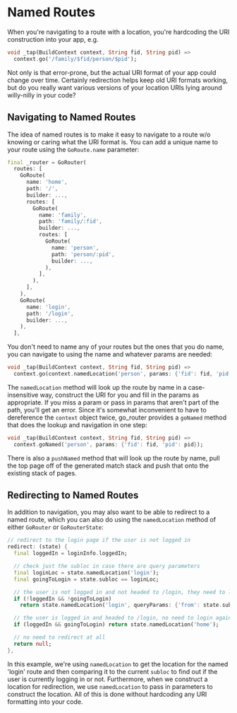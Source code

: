 # Named Routes

When you're navigating to a route with a location, you're hardcoding the URI
construction into your app, e.g.

```dart
void _tap(BuildContext context, String fid, String pid) =>
  context.go('/family/$fid/person/$pid');
```

Not only is that error-prone, but the actual URI format of your app could change
over time. Certainly redirection helps keep old URI formats working, but do you
really want various versions of your location URIs lying  around willy-nilly in
your code? 

## Navigating to Named Routes

The idea of named routes is to make it easy to navigate to a route w/o knowing
or caring what the URI format is. You can add a unique name to your route using
the `GoRoute.name` parameter:

```dart
final _router = GoRouter(
  routes: [
    GoRoute(
      name: 'home',
      path: '/',
      builder: ...,
      routes: [
        GoRoute(
          name: 'family',
          path: 'family/:fid',
          builder: ...,
          routes: [
            GoRoute(
              name: 'person',
              path: 'person/:pid',
              builder: ...,
            ),
          ],
        ),
      ],
    ),
    GoRoute(
      name: 'login',
      path: '/login',
      builder: ...,
    ),
  ],
```

You don't need to name any of your routes but the ones that you do name, you can
navigate to using the name and whatever params are needed:

```dart
void _tap(BuildContext context, String fid, String pid) =>
  context.go(context.namedLocation('person', params: {'fid': fid, 'pid': pid}));
```

The `namedLocation` method will look up the route by name in a case-insensitive
way, construct the URI for you and fill in the params as appropriate. If you
miss a param or pass in params that aren't part of the path, you'll get an
error. Since it's somewhat inconvenient to have to dereference the `context`
object twice, go_router provides a `goNamed` method that does the lookup and
navigation in one step:

```dart
void _tap(BuildContext context, String fid, String pid) =>
  context.goNamed('person', params: {'fid': fid, 'pid': pid});
```

There is also a `pushNamed` method that will look up the route by name, pull the
top page off of the generated match stack and push that onto the existing stack
of pages.

## Redirecting to Named Routes

In addition to navigation, you may also want to be able to redirect to a named
route, which you can also do using the `namedLocation` method of either
`GoRouter` or `GoRouterState`:

```dart
// redirect to the login page if the user is not logged in
redirect: (state) {
  final loggedIn = loginInfo.loggedIn;

  // check just the subloc in case there are query parameters
  final loginLoc = state.namedLocation('login');
  final goingToLogin = state.subloc == loginLoc;

  // the user is not logged in and not headed to /login, they need to login
  if (!loggedIn && !goingToLogin)
    return state.namedLocation('login', queryParams: {'from': state.subloc});

  // the user is logged in and headed to /login, no need to login again
  if (loggedIn && goingToLogin) return state.namedLocation('home');

  // no need to redirect at all
  return null;
},
```

In this example, we're using `namedLocation` to get the location for the named
'login' route and then comparing it to the current `subloc` to find out if the
user is currently logging in or not. Furthermore, when we construct a location
for redirection, we use `namedLocation` to pass in parameters to construct the
location. All of this is done without hardcoding any URI formatting into your
code.